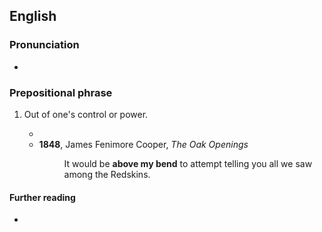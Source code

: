 ==English==

===Pronunciation===
* {{audio|en|en-au-above one's bend.ogg|Audio (AU)}}

===Prepositional phrase===
{{en-prep phrase}}

# {{lb|en|idiom|US|dated}} Out of one's control or power.
#* {{quote-text|en|year=1835|author=Davy Crockett|authorlink=Davy Crockett|title=An account of Col. Crockett's tour to the North and down East|passage=I shall not attempt to describe the curiosities at Peale's Museum; it is '''above my bend'''.}}
#* '''1848''', James Fenimore Cooper, ''The Oak Openings''
#*: It would be '''above my bend''' to attempt telling you all we saw among the Redskins.

====Further reading====
* {{cite-book|en|year=1848|author=John Russell Bartlett|authorlink=John Russell Bartlett|title=Dictionary of Americanisms|url=http://www.merrycoz.org/voices/bartlett/AMER02.HTM#a}}